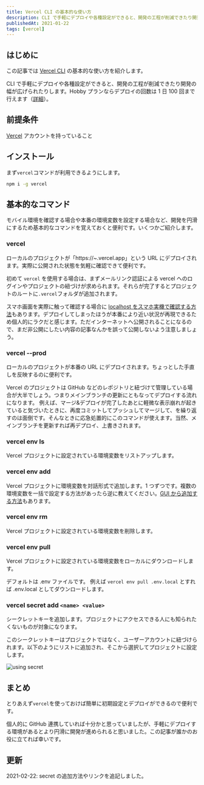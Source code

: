 ```yaml
---
title: Vercel CLI の基本的な使い方
description: CLI で手軽にデプロイや各種設定ができると、開発の工程が削減できたり開発の幅が広げられたりします
publishedAt: 2021-01-22
tags: [vercel]
---
```



## はじめに

この記事では [Vercel CLI](https://vercel.com/docs/cli) の基本的な使い方を紹介します。

CLI で手軽にデプロイや各種設定ができると、開発の工程が削減できたり開発の幅が広げられたりします。Hobby プランならデプロイの回数は 1 日 100 回まで行えます（[詳細](https://vercel.com/docs/platform/limits)）。

## 前提条件

[Vercel](https://vercel.com/docs/cli) アカウントを持っていること

## インストール

まず`vercel`コマンドが利用できるようにします。

```bash
npm i -g vercel
```

## 基本的なコマンド

モバイル環境を確認する場合や本番の環境変数を設定する場合など、開発を円滑にするため基本的なコマンドを覚えておくと便利です。いくつかご紹介します。

### vercel

ローカルのプロジェクトが「https://~.vercel.app」という URL にデプロイされます。実際に公開された状態を気軽に確認できて便利です。

初めて `vercel` を使用する場合は、まずメールリンク認証による vercel へのログインやプロジェクトの紐づけが求められます。それらが完了するとプロジェクトのルートに`.vercel`フォルダが追加されます。

スマホ画面を実際に触って確認する場合に [localhost をスマホ実機で確認する方法](https://qiita.com/nanarya/items/8d01dfb4de434e7b8acc)もあります。デプロイしてしまったほうが本番により近い状況が再現できるため個人的にラクだと感じます。ただインターネットへ公開されることになるので、まだ非公開にしたい内容の記事なんかを誤って公開しないよう注意しましょう。

### vercel --prod

ローカルのプロジェクトが本番の URL にデプロイされます。ちょっとした手直しを反映するのに便利です。

Vercel のプロジェクトは GitHub などのレポジトリと紐づけて管理している場合が大半でしょう。つまりメインブランチの更新にともなってデプロイする流れになります。
例えば、マージ&デプロイが完了したあとに軽微な表示崩れが起きていると気づいたときに、再度コミットしてプッシュしてマージして、を繰り返すのは面倒です。そんなときに応急処置的にこのコマンドが使えます。当然、メインブランチを更新すれば再デプロイ、上書きされます。

### vercel env ls

Vercel プロジェクトに設定されている環境変数をリストアップします。

### vercel env add

Vercel プロジェクトに環境変数を対話形式で追加します。1 つずつです。複数の環境変数を一括で設定する方法があったら逆に教えてください。[GUI から追加する方法](https://vercel.com/docs/environment-variables)もあります。

### vercel env rm

Vercel プロジェクトに設定されている環境変数を削除します。

### vercel env pull

Vercel プロジェクトに設定されている環境変数をローカルにダウンロードします。

デフォルトは .env ファイルです。
例えば `vercel env pull .env.local` とすれば .env.local としてダウンロードします。

### vercel secret add `<name> <value>`

シークレットキーを追加します。プロジェクトにアクセスできる人にも知られたくないものが対象になります。

このシークレットキーはプロジェクトではなく、ユーザーアカウントに紐づけられます。以下のようにリストに追加され、そこから選択してプロジェクトに設定します。

![using secret](./using-secret.png)

## まとめ

とりあえず`vercel`を使っておけば簡単に初期設定とデプロイができるので便利です。

個人的に GitHub 連携していれば十分かと思っていましたが、手軽にデプロイする環境があるとより円滑に開発が進められると思いました。この記事が誰かのお役に立てれば幸いです。

## 更新

2021-02-22: secret の追加方法やリンクを追記しました。
